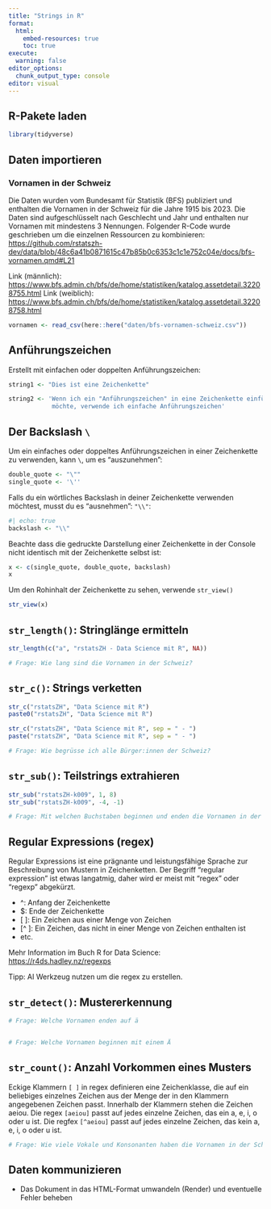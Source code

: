 ```yaml
---
title: "Strings in R"
format:
  html:
    embed-resources: true
    toc: true
execute:
  warning: false
editor_options: 
  chunk_output_type: console
editor: visual
---
```


## R-Pakete laden

```r
library(tidyverse)
```

## Daten importieren

### Vornamen in der Schweiz

Die Daten wurden vom Bundesamt für Statistik (BFS) publiziert und enthalten die Vornamen in der Schweiz für die Jahre 1915 bis 2023. Die Daten sind aufgeschlüsselt nach Geschlecht und Jahr und enthalten nur Vornamen mit mindestens 3 Nennungen. Folgender R-Code wurde geschrieben um die einzelnen Ressourcen zu kombinieren: <https://github.com/rstatszh-dev/data/blob/48c6a41b0871615c47b85b0c6353c1c1e752c04e/docs/bfs-vornamen.qmd#L21>

Link (männlich): <https://www.bfs.admin.ch/bfs/de/home/statistiken/katalog.assetdetail.32208755.html> Link (weiblich): <https://www.bfs.admin.ch/bfs/de/home/statistiken/katalog.assetdetail.32208758.html>

```r
vornamen <- read_csv(here::here("daten/bfs-vornamen-schweiz.csv"))
```

## Anführungszeichen

Erstellt mit einfachen oder doppelten Anführungszeichen:

```r
string1 <- "Dies ist eine Zeichenkette"

string2 <- 'Wenn ich ein "Anführungszeichen" in eine Zeichenkette einfügen 
            möchte, verwende ich einfache Anführungszeichen'
```

## Der Backslash `\`

Um ein einfaches oder doppeltes Anführungszeichen in einer Zeichenkette zu verwenden, kann `\`, um es "auszunehmen":

```r
double_quote <- "\"" 
single_quote <- '\''
```

Falls du ein wörtliches Backslash in deiner Zeichenkette verwenden möchtest, musst du es "ausnehmen": `"\\"`:

```r
#| echo: true
backslash <- "\\"
```

Beachte dass die gedruckte Darstellung einer Zeichenkette in der Console nicht identisch mit der Zeichenkette selbst ist:

```r
x <- c(single_quote, double_quote, backslash)
x
```

Um den Rohinhalt der Zeichenkette zu sehen, verwende `str_view()`

```r
str_view(x)
```

## `str_length()`: Stringlänge ermitteln

```r
str_length(c("a", "rstatsZH - Data Science mit R", NA))

# Frage: Wie lang sind die Vornamen in der Schweiz?


```

## `str_c()`: Strings verketten

```r
str_c("rstatsZH", "Data Science mit R")
paste0("rstatsZH", "Data Science mit R")

str_c("rstatsZH", "Data Science mit R", sep = " - ")
paste("rstatsZH", "Data Science mit R", sep = " - ")

# Frage: Wie begrüsse ich alle Bürger:innen der Schweiz?


```

## `str_sub()`: Teilstrings extrahieren

```r
str_sub("rstatsZH-k009", 1, 8)
str_sub("rstatsZH-k009", -4, -1)

# Frage: Mit welchen Buchstaben beginnen und enden die Vornamen in der Schweiz?


```

## Regular Expressions (regex)

Regular Expressions ist eine prägnante und leistungsfähige Sprache zur Beschreibung von Mustern in Zeichenketten. Der Begriff "regular expression" ist etwas langatmig, daher wird er meist mit "regex" oder "regexp" abgekürzt.

-   \^: Anfang der Zeichenkette
-   \$: Ende der Zeichenkette
-   \[ \]: Ein Zeichen aus einer Menge von Zeichen
-   \[\^ \]: Ein Zeichen, das nicht in einer Menge von Zeichen enthalten ist
-   etc.

Mehr Information im Buch R for Data Science: <https://r4ds.hadley.nz/regexps>

Tipp: AI Werkzeug nutzen um die regex zu erstellen.

## `str_detect()`: Mustererkennung

```r
# Frage: Welche Vornamen enden auf ä


# Frage: Welche Vornamen beginnen mit einem Ä


```

## `str_count()`: Anzahl Vorkommen eines Musters

Eckige Klammern `[ ]` in regex definieren eine Zeichenklasse, die auf ein beliebiges einzelnes Zeichen aus der Menge der in den Klammern angegebenen Zeichen passt. Innerhalb der Klammern stehen die Zeichen aeiou. Die regex `[aeiou]` passt auf jedes einzelne Zeichen, das ein a, e, i, o oder u ist. Die regfex `[^aeiou]` passt auf jedes einzelne Zeichen, das kein a, e, i, o oder u ist.

```r
# Frage: Wie viele Vokale und Konsonanten haben die Vornamen in der Schweiz?

```

## Daten kommunizieren

-   Das Dokument in das HTML-Format umwandeln (Render) und eventuelle Fehler beheben
